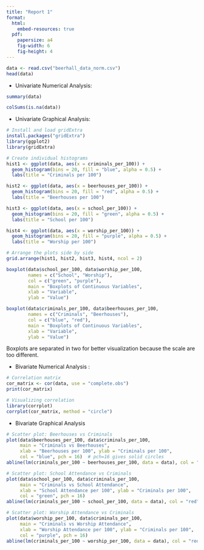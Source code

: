 ```yaml
---
title: "Report 1"
format:
  html:
    embed-resources: true
  pdf:
    papersize: a4
    fig-width: 6
    fig-height: 4
---
```


```r
data <- read.csv("beerhall_data_norm.csv")
head(data)
```

-   Univariate Numerical Analysis:

```r
summary(data)
```

```r
colSums(is.na(data))
```

-   Univariate Graphical Analysis:

```r
# Install and load gridExtra
install.packages("gridExtra")
library(ggplot2)
library(gridExtra)

# Create individual histograms
hist1 <- ggplot(data, aes(x = criminals_per_100)) + 
  geom_histogram(bins = 20, fill = "blue", alpha = 0.5) +
  labs(title = "Criminals per 100")

hist2 <- ggplot(data, aes(x = beerhouses_per_100)) + 
  geom_histogram(bins = 20, fill = "red", alpha = 0.5) +
  labs(title = "Beerhouses per 100")

hist3 <- ggplot(data, aes(x = school_per_100)) + 
  geom_histogram(bins = 20, fill = "green", alpha = 0.5) +
  labs(title = "School per 100")

hist4 <- ggplot(data, aes(x = worship_per_100)) + 
  geom_histogram(bins = 20, fill = "purple", alpha = 0.5) +
  labs(title = "Worship per 100")

# Arrange the plots side by side
grid.arrange(hist1, hist2, hist3, hist4, ncol = 2)

```

```r
boxplot(data$school_per_100, data$worship_per_100,
        names = c("School", "Worship"),
        col = c("green", "purple"),
        main = "Boxplots of Continuous Variables",
        xlab = "Variable",
        ylab = "Value")

```

```r
boxplot(data$criminals_per_100, data$beerhouses_per_100,
        names = c("Criminals", "Beerhouses"),
        col = c("blue", "red"),
        main = "Boxplots of Continuous Variables",
        xlab = "Variable",
        ylab = "Value")

```

Boxplots are separated in two for better visualization because the scale are too different.

-   Bivariate Numerical Analysis :

```r
# Correlation matrix
cor_matrix <- cor(data, use = "complete.obs")
print(cor_matrix)

```

```r
# Visualizing correlation
library(corrplot)
corrplot(cor_matrix, method = "circle")  
```

-   Bivariate Graphical Analysis

```r

# Scatter plot: Beerhouses vs Criminals
plot(data$beerhouses_per_100, data$criminals_per_100, 
     main = "Criminals vs Beerhouses",
     xlab = "Beerhouses per 100", ylab = "Criminals per 100",
     col = "blue", pch = 16)  # pch=16 gives solid circles
abline(lm(criminals_per_100 ~ beerhouses_per_100, data = data), col = "red", lwd = 2)
```

```r

# Scatter plot: School Attendance vs Criminals
plot(data$school_per_100, data$criminals_per_100, 
     main = "Criminals vs School Attendance",
     xlab = "School Attendance per 100", ylab = "Criminals per 100",
     col = "green", pch = 16)
abline(lm(criminals_per_100 ~ school_per_100, data = data), col = "red", lwd = 2)
```

```r
# Scatter plot: Worship Attendance vs Criminals
plot(data$worship_per_100, data$criminals_per_100, 
     main = "Criminals vs Worship Attendance",
     xlab = "Worship Attendance per 100", ylab = "Criminals per 100",
     col = "purple", pch = 16)
abline(lm(criminals_per_100 ~ worship_per_100, data = data), col = "red", lwd = 2)


```
